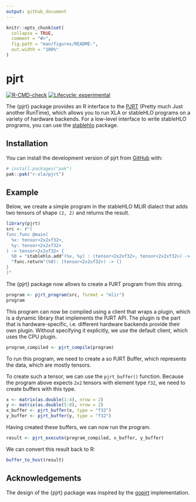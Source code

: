 ```yaml
---
output: github_document
---
```


<!-- README.md is generated from README.Rmd. Please edit that file -->

```r
knitr::opts_chunk$set(
  collapse = TRUE,
  comment = "#>",
  fig.path = "man/figures/README-",
  out.width = "100%"
)
```

# pjrt

<!-- badges: start -->
[![R-CMD-check](https://github.com/r-xla/pjrt/actions/workflows/R-CMD-check.yaml/badge.svg)](https://github.com/r-xla/pjrt/actions/workflows/R-CMD-check.yaml)
[![Lifecycle: experimental](https://img.shields.io/badge/lifecycle-experimental-orange.svg)](https://lifecycle.r-lib.org/articles/stages.html#experimental)
<!-- badges: end -->

The {pjrt} package provides an R interface to the [PJRT](https://github.com/openxla/pjrt) (Pretty much Just another RunTime), which allows you to run XLA or stableHLO programs on a variety of hardware backends.
For a low-level interface to write stableHLO programs, you can use the [stablehlo](https://github.com/r-xla/stablehlo) package.

## Installation

You can install the development version of pjrt from [GitHub](https://github.com/) with:

``` r
# install.packages("pak")
pak::pak("r-xla/pjrt")
```

## Example

Below, we create a simple program in the stableHLO MLIR dialect that adds two tensors of shape `(2, 2)` and returns the result.

```r
library(pjrt)
src <- r"(
func.func @main(
  %x: tensor<2x2xf32>,
  %y: tensor<2x2xf32>
) -> tensor<2x2xf32> {
  %0 = "stablehlo.add"(%x, %y) : (tensor<2x2xf32>, tensor<2x2xf32>) -> tensor<2x2xf32>
  "func.return"(%0): (tensor<2x2xf32>) -> ()
}
)"
```

The {pjrt} package now allows to create a PJRT program from this string.
```r
program <- pjrt_program(src, format = "mlir")
program
```

This program can now be compiled using a client that wraps a plugin, which is a dynamic library that implements the PJRT API.
The plugin is the part that is hardware-specific, i.e. different hardware backends provide their own plugin.
Without specifying it explicitly, we use the default client, which uses the CPU plugin.

```r
program_compiled <- pjrt_compile(program)
```

To run this program, we need to create a so PJRT Buffer, which represents the data, which are mostly tensors.

To create such a tensor, we can use the `pjrt_buffer()` function.
Because the program above expects `2x2` tensors with element type `f32`, we need to create buffers with this type.

```r
x <- matrix(as.double(1:4), nrow = 2)
y <- matrix(as.double(5:8), nrow = 2)
x_buffer <- pjrt_buffer(x, type = "f32")
y_buffer <- pjrt_buffer(y, type = "f32")
```

Having created these buffers, we can now run the program.

```r
result <- pjrt_execute(program_compiled, x_buffer, y_buffer)
```

We can convert this result back to R:

```r
buffer_to_host(result)
```


## Acknowledgements

The design of the {pjrt} package was inspired by the [gopjrt](https://github.com/gomlx/gopjrt) implementation.
